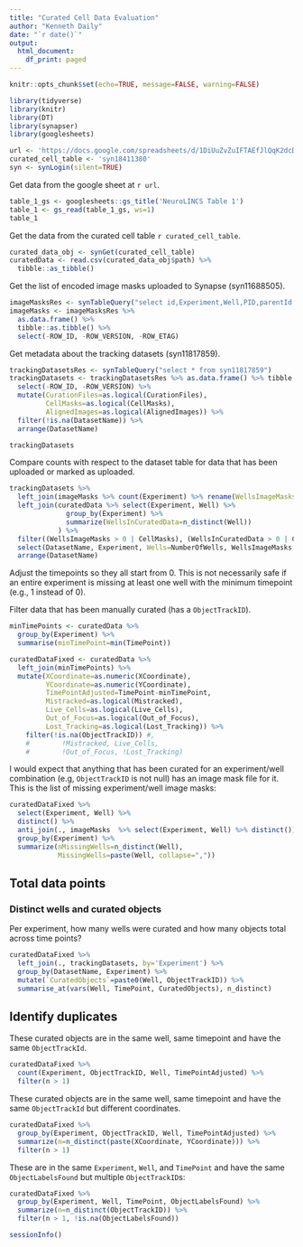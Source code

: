 ```yaml
---
title: "Curated Cell Data Evaluation"
author: "Kenneth Daily"
date: "`r date()`"
output:
  html_document:
    df_print: paged
---
```


```r
knitr::opts_chunk$set(echo=TRUE, message=FALSE, warning=FALSE)
```

```r
library(tidyverse)
library(knitr)
library(DT)
library(synapser)
library(googlesheets)

url <- 'https://docs.google.com/spreadsheets/d/1DiUuZvZuIFTAEfJlQqK2dcDJFZSsakmFi5Ht5F1TUds/'
curated_cell_table <- 'syn18411380'
syn <- synLogin(silent=TRUE)
```

Get data from the google sheet at `r url`.

```r
table_1_gs <- googlesheets::gs_title('NeuroLINCS Table 1')
table_1 <- gs_read(table_1_gs, ws=1)
table_1
```

Get the data from the curated cell table `r curated_cell_table`.

```r
curated_data_obj <- synGet(curated_cell_table)
curatedData <- read.csv(curated_data_obj$path) %>% 
  tibble::as_tibble()
```

Get the list of encoded image masks uploaded to Synapse (syn11688505).

```r
imageMasksRes <- synTableQuery("select id,Experiment,Well,PID,parentId from syn11688505")
imageMasks <- imageMasksRes %>% 
  as.data.frame() %>%
  tibble::as.tibble() %>% 
  select(-ROW_ID, -ROW_VERSION, -ROW_ETAG)
```

Get metadata about the tracking datasets (syn11817859).

```r
trackingDatasetsRes <- synTableQuery("select * from syn11817859")
trackingDatasets <- trackingDatasetsRes %>% as.data.frame() %>% tibble::as.tibble() %>% 
  select(-ROW_ID, -ROW_VERSION) %>% 
  mutate(CurationFiles=as.logical(CurationFiles),
         CellMasks=as.logical(CellMasks),
         AlignedImages=as.logical(AlignedImages)) %>% 
  filter(!is.na(DatasetName)) %>% 
  arrange(DatasetName)

```

```r
trackingDatasets
```

Compare counts with respect to the dataset table for data that has been uploaded or marked as uploaded.

```r
trackingDatasets %>% 
  left_join(imageMasks %>% count(Experiment) %>% rename(WellsImageMasks=n)) %>% 
  left_join(curatedData %>% select(Experiment, Well) %>% 
              group_by(Experiment) %>% 
              summarize(WellsInCuratedData=n_distinct(Well))
            ) %>% 
  filter((WellsImageMasks > 0 | CellMasks), (WellsInCuratedData > 0 | CurationFiles)) %>% 
  select(DatasetName, Experiment, Wells=NumberOfWells, WellsImageMasks, CuratedWells, WellsInCuratedData, everything()) %>% 
  arrange(DatasetName)
```


Adjust the timepoints so they all start from 0. This is not necessarily safe if an entire experiment is missing at least one well with the minimum timepoint (e.g., 1 instead of 0).

Filter data that has been manually curated (has a `ObjectTrackID`).

```r
minTimePoints <- curatedData %>% 
  group_by(Experiment) %>% 
  summarise(minTimePoint=min(TimePoint))

curatedDataFixed <- curatedData %>% 
  left_join(minTimePoints) %>% 
  mutate(XCoordinate=as.numeric(XCoordinate),
         YCoordinate=as.numeric(YCoordinate),
         TimePointAdjusted=TimePoint-minTimePoint,
         Mistracked=as.logical(Mistracked),
         Live_Cells=as.logical(Live_Cells),
         Out_of_Focus=as.logical(Out_of_Focus),
         Lost_Tracking=as.logical(Lost_Tracking)) %>% 
    filter(!is.na(ObjectTrackID)) #,
    #        !Mistracked, Live_Cells, 
    #        !Out_of_Focus, !Lost_Tracking)
```

I would expect that anything that has been curated for an experiment/well combination (e.g, `ObjectTrackID` is not null) has an image mask file for it. This is the list of missing experiment/well image masks:

```r
curatedDataFixed %>% 
  select(Experiment, Well) %>% 
  distinct() %>% 
  anti_join(., imageMasks  %>% select(Experiment, Well) %>% distinct()) %>% 
  group_by(Experiment) %>% 
  summarize(nMissingWells=n_distinct(Well), 
            MissingWells=paste(Well, collapse=","))

```

## Total data points

### Distinct wells and curated objects

Per experiment, how many wells were curated and how many objects total across time points?

```r
curatedDataFixed %>% 
  left_join(., trackingDatasets, by='Experiment') %>% 
  group_by(DatasetName, Experiment) %>% 
  mutate(`CuratedObjects`=paste0(Well, ObjectTrackID)) %>% 
  summarise_at(vars(Well, TimePoint, CuratedObjects), n_distinct)
```

## Identify duplicates 

These curated objects are in the same well, same timepoint and have the same `ObjectTrackId`.

```r
curatedDataFixed %>% 
  count(Experiment, ObjectTrackID, Well, TimePointAdjusted) %>% 
  filter(n > 1)

```

These curated objects are in the same well, same timepoint and have the same `ObjectTrackId` but different coordinates.

```r
curatedDataFixed %>% 
  group_by(Experiment, ObjectTrackID, Well, TimePointAdjusted) %>% 
  summarize(n=n_distinct(paste(XCoordinate, YCoordinate))) %>% 
  filter(n > 1)
```

These are in the same `Experiment`, `Well`, and `TimePoint` and have the same `ObjectLabelsFound` but multiple `ObjectTrackID`s:

```r
curatedDataFixed %>% 
  group_by(Experiment, Well, TimePoint, ObjectLabelsFound) %>% 
  summarize(n=n_distinct(ObjectTrackID)) %>% 
  filter(n > 1, !is.na(ObjectLabelsFound))
```

```r
sessionInfo()
```

